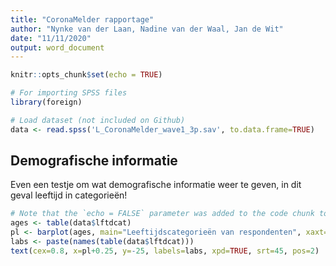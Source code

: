 ```yaml
---
title: "CoronaMelder rapportage"
author: "Nynke van der Laan, Nadine van der Waal, Jan de Wit"
date: "11/11/2020"
output: word_document
---
```


```r
knitr::opts_chunk$set(echo = TRUE)

# For importing SPSS files
library(foreign)

# Load dataset (not included on Github)
data <- read.spss('L_CoronaMelder_wave1_3p.sav', to.data.frame=TRUE)
```

## Demografische informatie

Even een testje om wat demografische informatie weer te geven, in dit geval leeftijd in categorieën!

```r
# Note that the `echo = FALSE` parameter was added to the code chunk to prevent printing of the R code that generated the plot.
ages <- table(data$lftdcat)
pl <- barplot(ages, main="Leeftijdscategorieën van respondenten", xaxt="n")
labs <- paste(names(table(data$lftdcat)))
text(cex=0.8, x=pl+0.25, y=-25, labels=labs, xpd=TRUE, srt=45, pos=2)

```

